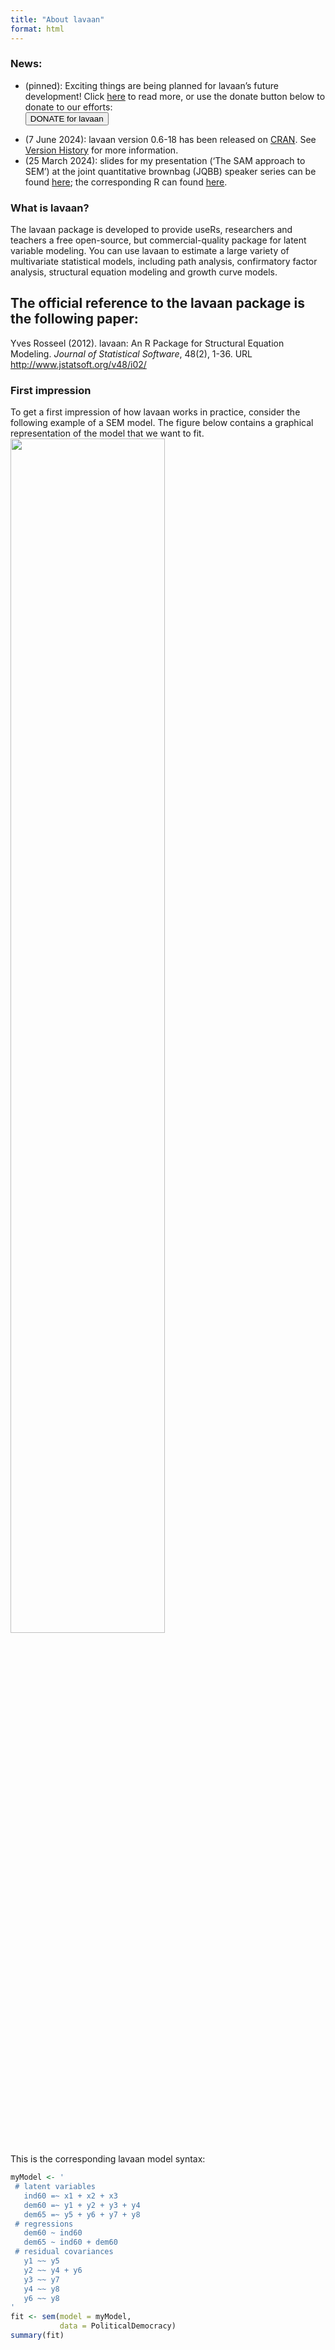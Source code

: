 ```yaml
---
title: "About lavaan"
format: html
---
```


### News:

- (pinned): Exciting things are being planned for lavaan’s future development!
Click [here](https://lavaan.ugent.be/about/donate.html) to read more, or
use the donate button below to donate to our efforts:
<form action="https://actieplatform.ugent.be/en-GB/p/lavaan-project/step-1" method="get" target="_blank"><button class="btn btn-outline-warning" type="submit">DONATE for lavaan</button></form>
- (7 June 2024):  lavaan version 0.6-18 has been released on
[CRAN](https://cran.r-project.org/web/packages/lavaan/). See [Version
History](http://lavaan.ugent.be/history/dot6.html) for more information.
- (25 March 2024): slides for my presentation ('The SAM approach to SEM') at the joint quantitative brownbag (JQBB) speaker series can be found [here](https://users.ugent.be/~yrosseel/lavaan/slides/rosseel_jqbb2024.pdf); the corresponding R can found [here](https://users.ugent.be/~yrosseel/lavaan/slides/rosseel_jqbb2024.R).

### What is lavaan?

The lavaan package is developed to provide useRs, researchers and teachers a free open-source, but commercial-quality package for latent variable modeling. You can use lavaan to estimate a large variety of multivariate statistical models, including path analysis, confirmatory factor analysis, structural equation modeling and growth curve models.

::: callout-tip
## The official reference to the lavaan package is the following paper:

Yves Rosseel (2012). lavaan: An R Package for Structural Equation Modeling. *Journal of Statistical Software*, 48(2), 1-36. URL <http://www.jstatsoft.org/v48/i02/>
:::

### First impression

To get a first impression of how lavaan works in practice, consider the following example of a SEM model. The figure below contains a graphical representation of the model that we want to fit.
![](/figures/sem.png){fig-alt="lavaan example" width="70%"}

This is the corresponding lavaan model syntax:
```r
myModel <- ' 
 # latent variables 
   ind60 =~ x1 + x2 + x3 
   dem60 =~ y1 + y2 + y3 + y4 
   dem65 =~ y5 + y6 + y7 + y8 
 # regressions
   dem60 ~ ind60 
   dem65 ~ ind60 + dem60 
 # residual covariances 
   y1 ~~ y5
   y2 ~~ y4 + y6 
   y3 ~~ y7 
   y4 ~~ y8
   y6 ~~ y8
'
fit <- sem(model = myModel, 
           data = PoliticalDemocracy) 
summary(fit)
```
